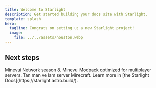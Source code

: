 ```yaml
---
title: Welcome to Starlight
description: Get started building your docs site with Starlight.
template: splash
hero:
  tagline: Congrats on setting up a new Starlight project!
  image:
    file: ../../assets/houston.webp
---
```



## Next steps

<CardGrid>
  <LinkCard title="Minevui Network" href="/minevui-network/" icon="pencil">
    Minevui Network season 8.
  </LinkCard>
  <LinkCard
    title="Minevui Modpack"
    href="/minevui-modpack/"
    icon="add-document"
  >
    Minevui Modpack optimized for multiplayer servers.
  </LinkCard>
  <LinkCard
    title="Series Lam server Minecraft"
    href="/lam-server-minecraft/"
    icon="setting"
  >
    Tan man ve lam server Minecraft.
  </LinkCard>
  <Card title="Read the docs" icon="open-book">
    Learn more in [the Starlight Docs](https://starlight.astro.build/).
  </Card>
</CardGrid>
